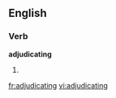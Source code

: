 
==English==

===Verb===
'''adjudicating'''

# {{present participle of|[[adjudicate]]}}

[[fr:adjudicating]]
[[vi:adjudicating]]